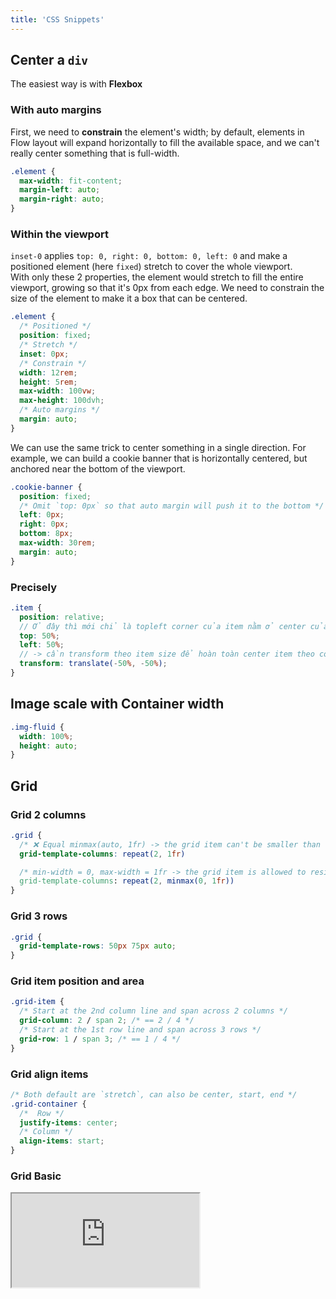 ```yaml
---
title: 'CSS Snippets'
---
```


## Center a `div`

The easiest way is with **Flexbox**

### With auto margins

First, we need to **constrain** the element's width; by default, elements in Flow layout will expand horizontally to fill the available space, and we can't really center something that is full-width.

```css
.element {
  max-width: fit-content;
  margin-left: auto;
  margin-right: auto;
}
```

### Within the viewport

`inset-0` applies `top: 0, right: 0, bottom: 0, left: 0` and make a positioned element (here `fixed`) stretch to cover the whole viewport.  
With only these 2 properties, the element would stretch to fill the entire viewport, growing so that it's 0px from each edge. We need to constrain the size of the element to make it a box that can be centered.

```css
.element {
  /* Positioned */
  position: fixed;
  /* Stretch */
  inset: 0px;
  /* Constrain */
  width: 12rem;
  height: 5rem;
  max-width: 100vw;
  max-height: 100dvh;
  /* Auto margins */
  margin: auto;
}
```

We can use the same trick to center something in a single direction. For example, we can build a cookie banner that is horizontally centered, but anchored near the bottom of the viewport.

```css
.cookie-banner {
  position: fixed;
  /* Omit `top: 0px` so that auto margin will push it to the bottom */
  left: 0px;
  right: 0px;
  bottom: 8px;
  max-width: 30rem;
  margin: auto;
}
```

### Precisely

```scss
.item {
  position: relative;
  // Ở đây thì mới chỉ là topleft corner của item nằm ở center của container
  top: 50%;
  left: 50%;
  // -> cần transform theo item size để hoàn toàn center item theo container
  transform: translate(-50%, -50%);
}
```

## Image scale with Container width

```css
.img-fluid {
  width: 100%;
  height: auto;
}
```

## Grid

### Grid 2 columns

```css
.grid {
  /* ❌ Equal minmax(auto, 1fr) -> the grid item can't be smaller than the content */
  grid-template-columns: repeat(2, 1fr)

  /* min-width = 0, max-width = 1fr -> the grid item is allowed to resize to 0 */
  grid-template-columns: repeat(2, minmax(0, 1fr))
}
```

### Grid 3 rows

```css
.grid {
  grid-template-rows: 50px 75px auto;
}
```

### Grid item position and area

```css
.grid-item {
  /* Start at the 2nd column line and span across 2 columns */
  grid-column: 2 / span 2; /* == 2 / 4 */
  /* Start at the 1st row line and span across 3 rows */
  grid-row: 1 / span 3; /* == 1 / 4 */
}
```

### Grid align items

```css
/* Both default are `stretch`, can also be center, start, end */
.grid-container {
  /*  Row */
  justify-items: center;
  /* Column */
  align-items: start;
}
```

### Grid Basic

<iframe
  src="https://codesandbox.io/embed/css-grid-1iewhe?fontsize=12&hidenavigation=1&module=%2Fsrc%2Fstyles.css&theme=dark"
  style={{
    width: '100%',
    height: 500,
    border: 0,
    borderRadius: 4,
    overflow: 'hidden',
  }}
  title="CSS Grid"
  allow="accelerometer; ambient-light-sensor; camera; encrypted-media; geolocation; gyroscope; hid; microphone; midi; payment; usb; vr; xr-spatial-tracking"
  sandbox="allow-forms allow-modals allow-popups allow-presentation allow-same-origin allow-scripts"
/>

## Aspect ratio

```css
.product-image {
  aspect-ratio: 1/1;
}
/* Or */
.product-image {
  /* 1:1 Aspect Ratio, e.g 16:9 will have the padding-top at 56.25%  */
  padding-top: 100%;
  position: relative;
}
.product-image > img {
  position: absolute;
  top: 0;
  left: 0;
  bottom: 0;
  right: 0;
  max-height: 100%;
  margin: auto;
}
```

## `:not(:last-of-type)` for list item

```css
li:not(:last-of-type) {
  margin-bottom: 1rem;
}
```

## Hover cho `after/before`: pseudo class đứng trước pseudo element

```css
.alo:hover::before {
  content: '';
}
```

